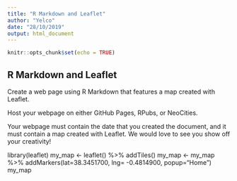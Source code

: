 ---
title: "R Markdown and Leaflet"
author: "Yelco"
date: "28/10/2019"
output: html_document
---

```{r setup, include=FALSE}
knitr::opts_chunk$set(echo = TRUE)
```

## R Markdown and Leaflet

Create a web page using R Markdown that features a map created with Leaflet.

Host your webpage on either GitHub Pages, RPubs, or NeoCities.

Your webpage must contain the date that you created the document, and it must contain a map created with Leaflet. We would love to see you show off your creativity!

library(leaflet)
my_map <- leaflet() %>% addTiles() 
my_map <- my_map %>% addMarkers(lat=38.3451700, lng= -0.4814900, popup="Home")
my_map

